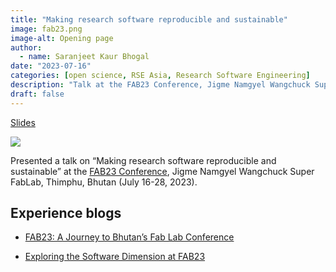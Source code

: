 ```yaml
---
title: "Making research software reproducible and sustainable"
image: fab23.png
image-alt: Opening page
author:
  - name: Saranjeet Kaur Bhogal
date: "2023-07-16"
categories: [open science, RSE Asia, Research Software Engineering]
description: "Talk at the FAB23 Conference, Jigme Namgyel Wangchuck Super FabLab, Thimphu, Bhutan"
draft: false
---
```


[Slides](https://zenodo.org/records/8191155)

[![](fab23.png)](https://zenodo.org/records/8191155)

Presented a talk on “Making research software reproducible and sustainable” at the [FAB23 Conference](https://fab23.fabevent.org), Jigme Namgyel Wangchuck Super FabLab, Thimphu, Bhutan (July 16-28, 2023).

## Experience blogs

-   [FAB23: A Journey to Bhutan's Fab Lab Conference](https://www.software.ac.uk/blog/fab23-journey-bhutans-fab-lab-conference)

-   [Exploring the Software Dimension at FAB23](https://www.software.ac.uk/blog/exploring-software-dimension-fab23)
